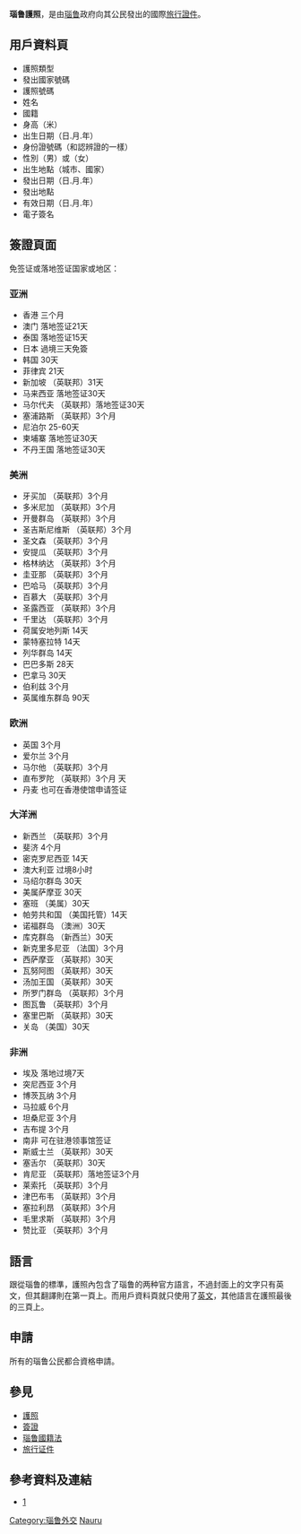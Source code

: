 '''瑙鲁護照'''，是由[[瑙鲁|瑙鲁]]政府向其公民發出的國際[[旅行|旅行]][[證件|證件]]。

==用戶資料頁==
* 護照類型
* 發出國家號碼
* 護照號碼
* 姓名
* 國籍 
* 身高（米）
* 出生日期（日.月.年）
* 身份證號碼（和認辨證的一樣）
* 性別（男）或（女）	
* 出生地點（城市、國家）
* 發出日期（日.月.年）
* 發出地點
* 有效日期（日.月.年）
* 電子簽名

==簽證頁面==
免签证或落地签证国家或地区：
===亚洲===
*香港 三个月 
*澳门 落地签证21天 
*泰国 落地签证15天 
*日本 過境三天免簽
*韩国 30天
*菲律宾 21天  
*新加坡 （英联邦）31天 
*马来西亚 落地签证30天 
*马尔代夫 （英联邦）落地签证30天 
*塞浦路斯 （英联邦）3个月 
*尼泊尔 25-60天  
*柬埔寨 落地签证30天  
*不丹王国 落地签证30天

===美洲===
*牙买加 （英联邦）3个月                       
*多米尼加 （英联邦）3个月                     
*开曼群岛 （英联邦）3个月                   
*圣吉斯尼维斯 （英联邦）3个月               
*圣文森 （英联邦）3个月                      
*安提瓜 （英联邦）3个月                   
*格林纳达 （英联邦）3个月                   
*圭亚那 （英联邦）3个月                    
*巴哈马 （英联邦）3个月                        
*百慕大 （英联邦）3个月                       
*圣露西亚 （英联邦）3个月                     
*千里达 （英联邦）3个月                       
*荷属安地列斯 14天                            
*蒙特塞拉特 14天                              
*列华群岛 14天                               
*巴巴多斯 28天 
*巴拿马 30天 
*伯利兹 3个月 
*英属维东群岛 90天 

===欧洲===
*英国 3个月 
*爱尔兰 3个月 
*马尔他 （英联邦）3个月 
*直布罗陀 （英联邦）3个月 天 
*丹麦 也可在香港使馆申请签证

===大洋洲===
*新西兰 （英联邦）3个月
*斐济 4个月 
*密克罗尼西亚 14天 
*澳大利亚 过境8小时 
*马绍尔群岛 30天 
*美属萨摩亚 30天 
*塞班 （美属）30天 
*帕劳共和国 （美国托管）14天 
*诺福群岛 （澳洲）30天 
*库克群岛 （新西兰）30天 
*新克里多尼亚 （法国）3个月 
*西萨摩亚 （英联邦）30天 
*瓦努阿图 （英联邦）30天 
*汤加王国 （英联邦）30天 
*所罗门群岛 （英联邦）3个月 
*图瓦鲁 （英联邦）3个月 
*塞里巴斯 （英联邦）30天 
*关岛 （美国）30天 

===非洲===
*埃及 落地过境7天 
*突尼西亚 3个月 
*博茨瓦纳 3个月 
*马拉威 6个月 
*坦桑尼亚 3个月 
*吉布提 3个月 
*南非 可在驻港领事馆签证 
*斯威士兰 （英联邦）30天 
*塞舌尔 （英联邦）30天 
*肯尼亚 （英联邦）落地签证3个月 
*莱索托 （英联邦）3个月 
*津巴布韦 （英联邦）3个月 
*塞拉利昂 （英联邦）3个月 
*毛里求斯 （英联邦）3个月 
*赞比亚 （英联邦）3个月

==語言==
跟從瑙鲁的標準，護照內包含了瑙鲁的两种官方語言，不過封面上的文字只有英文，但其翻譯則在第一頁上。而用戶資料頁就只使用了[[英文|英文]]，其他語言在護照最後的三頁上。

==申請==
所有的瑙鲁公民都合資格申請。

==參見==
* [[護照|護照]] 
* [[簽證|簽證]]
* [[瑙鲁國籍法|瑙鲁國籍法]]
* [[旅行证件|旅行证件]]

==參考資料及連結==
<div class="references-small">
*[http://www.un.int/nauru/aboutnauru.html] {{Wayback|url=http://www.un.int/nauru/aboutnauru.html |date=20141129022051 }} {{en|icon}}
<references />
</div>
{{护照}}

[[Category:瑙鲁外交|Category:瑙鲁外交]]
[[Category:各國護照|Nauru]]